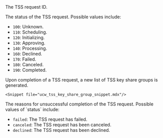 <ResponseField name="tssRequestID" type="string">
The TSS request ID.
</ResponseField>

<ResponseField name="status" type="enum<int32>">

The status of the TSS request. Possible values include:

- `100`: Unknown.
- `110`: Scheduling.
- `120`: Initializing.
- `130`: Approving.
- `140`: Processing.
- `160`: Declined.
- `170`: Failed.
- `180`: Canceled.
- `190`: Completed.

</ResponseField>

<ResponseField name="results" type="object[]">
Upon completion of a TSS request, a new list of TSS key share groups is generated.

  <Expandable title="child attributes">

    <Snippet file="ucw_tss_key_share_group_snippet.mdx"/>
    
  </Expandable>

</ResponseField>

<ResponseField name="failedReasons" type="string[]">
The reasons for unsuccessful completion of the TSS request. Possible values of `status` include:

- `failed`: The TSS request has failed.
- `canceled`: The TSS request has been canceled.
- `declined`: The TSS request has been declined.

</ResponseField>
